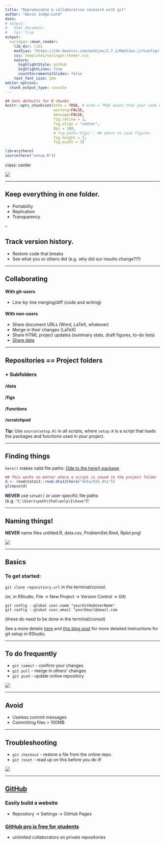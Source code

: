 ```yaml
---
title: "Reproducable & collaborative research with git"
author: "Devin Judge-Lord"
date: 
# output: 
#   html_document:
#   toc: true
output:
  xaringan::moon_reader:
    lib_dir: libs
    mathjax: "https://cdn.bootcss.com/mathjax/2.7.1/MathJax.js?config=TeX-AMS_HTML"
    css: templates/xaringan-themer.css
    nature:
      highlightStyle: github
      highlightLines: true
      countIncrementalSlides: false
    text_font_size: 2em
editor_options: 
  chunk_output_type: console
---
```


```r
## Sets defaults for R chunks
knitr::opts_chunk$set(echo = TRUE, # echo = TRUE means that your code will show
                      warning=FALSE,
                      message=FALSE,
                      fig.retina = 2,
                      fig.align = "center", 
                      dpi = 100,
                      # fig.path='Figs/', ## where to save figures
                      fig.height = 3,
                      fig.width = 3)

library(here)
source(here("setup.R"))
```
class: center

![](Figs/git-fire.png)

---

## Keep everything in one folder.
- Portability
- Replication
- Transparency

--

## Track version history.
- Restore code that breaks
- See what you or others did (e.g. why did our results change?!?)

---

## Collaborating 

#### With git-users 
- Line-by-line merging/diff (code and writing)

#### With non-users 
- Share document URLs (Word, LaTeX, whatever)
- Merge in their changes (LaTeX)
- Share HTML project updates (summary stats, draft figures, to-do lists)
- [Share data](https://github.com/jtleek/datasharing)

---

## Repositories == Project folders

### + Subfolders
#### /data
#### /figs
#### /functions
#### /scratchpad

**Tip:** Use `source(setup.R)` in all scripts, where `setup.R` is a script that loads the packages and functions used in your project.

---

## Finding things
`here()` makes valid file paths: [Ode to the here() package](https://github.com/jennybc/here_here) 

```r
## This works no matter where a script is saved in the project folder
d <- readstata13::read.dta13(here("data/EX1.dta"))
glimpse(d)
```

**NEVER** use `setwd()` or user-specific file paths (e.g. `"C:\Users\path\that\only\I\have"`)!

---

## Naming things!

**NEVER** name files untitled.R, data.csv, ProblemSet.Rmd, Rplot.png!

<img style="float: center;" src="Figs/naming-animals.png">

---

## Basics 

### To get started:
`git clone repositiory.url` in the terminal/consol.

(or, in RStudio, File -> New Project -> Version Control -> Git)

```{}
git config --global user.name "yourGitHubUserName"
git config --global user.email "yourEmail@email.com
```

(these do need to be done in the terminal/consol)

See a more details [here](http://r-pkgs.had.co.nz/git.html) and [this blog post](https://www.r-bloggers.com/rstudio-and-github/) for more detailed instructions for git setup in RStudio.

---

## To do frequently
- `git commit` - confirm your changes
- `git pull` - merge in others' changes
- `git push` - update online repository

![](https://imgs.xkcd.com/comics/git_commit.png)


---

## Avoid
- Useless commit messages
- Committing files > 100MB

---

## Troubleshooting
- `git checkout` - restore a file from the online repo.
- `git reset` - read up on this before you do it! 


![](https://imgs.xkcd.com/comics/git.png)


---

## [GitHub](https://GitHub.com)
### Easily build a website
- Repository -> Settings -> GitHub Pages

### [GitHub pro is free for students](https://education.github.com/pack)
- unlimited collaborators on private repositories
